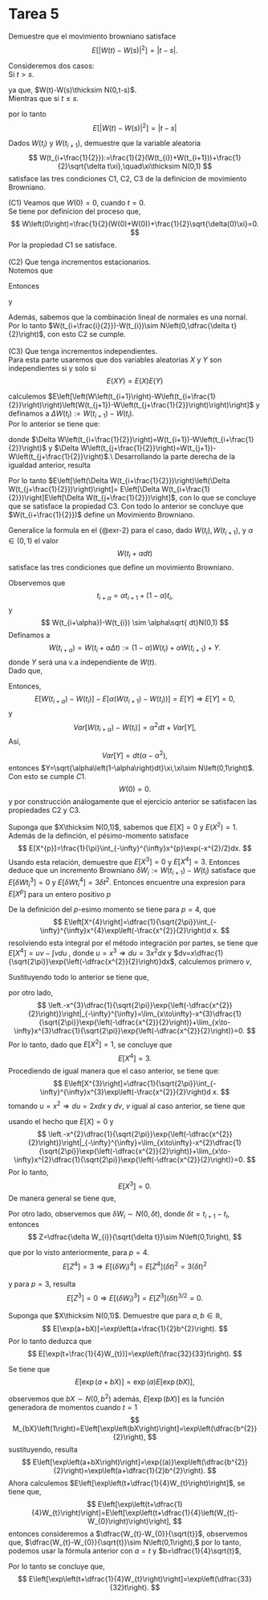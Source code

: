 # Tarea 5

::: {#exr-1}
Demuestre que el movimiento browniano satisface 
$$
E[|W(t)-W(s)|^{2}]=|t-s|.
$$

:::
::: {.proof}
Consideremos dos casos:\
Si $t>s$. 

\begin{align*}
E\left[\left|W\left(t\right)-W\left(s\right)\right|^{2}\right] & =E\left[\left(W\left(t\right)-W\left(s\right)\right)^{2}\right]\\
 & =t-s,
\end{align*}

ya que, $W(t)-W(s)\thicksim N(0,t-s)$.\
Mientras que si $t\leq s$. 

\begin{align*}
E\left[\left(W\left(t\right)-W\left(s\right)\right)^{2}\right] & =E\left[\left(W\left(s\right)-W\left(t\right)\right)^{2}\right]\\
 & =s-t,
\end{align*}


por lo tanto 
$$
E\left[\left|W\left(t\right)-W\left(s\right)\right|^{2}\right]=\left|t-s\right|
$$
:::

::: {#exr-2}
Dados $W(t_{i})$ y $W(t_{i+1})$, demuestre que la variable aleatoria 
$$
W(t_{i+\frac{1}{2}}):=\frac{1}{2}(W(t_{i})+W(t_{i+1}))+\frac{1}{2}\sqrt{\delta t\xi},\quad\xi\thicksim N(0,1)
$$
satisface las tres condiciones C1, C2, C3 de la definicion de movimiento Browniano.
:::
:::{.proof}
(C1) Veamos que $W\left(0\right)=0$, cuando $t=0$.\
Se tiene por definicion del proceso que,
$$
W\left(0\right)=\frac{1}{2}(W(0)+W(0))+\frac{1}{2}\sqrt{\delta(0)\xi}=0.
$$
Por la propiedad C1 se satisface.\
\
(C2) Que tenga incrementos estacionarios.\
Notemos que 

\begin{align*}
W(t_{i+\frac{1}{2}})-W(t_{i}) & = \dfrac{1}{2}\left[W\left(t_{i+1}\right)+W\left(t_{i}\right)\right]+\dfrac{1}{2}\sqrt{\delta t}\xi-\frac{1}{2}(W(t_{i})+W(t_{i}))\\
& = \dfrac{1}{2}\left[W\left(t_{i+1}\right)-W\left(t_{i}\right)\right]+\dfrac{1}{2}\sqrt{\delta t}\xi,
\end{align*}

Entonces

\begin{eqnarray*}
E\left[W(t_{i+\frac{1}{2}})-W(t_{i})\right] & = & E\left[\dfrac{1}{2}\left[W\left(t_{i+1}\right)-W\left(t_{i}\right)\right]+\dfrac{1}{2}\sqrt{\delta t}\xi\right]\\
& = & E\left[\dfrac{1}{2}\left[W\left(t_{i+1}\right)-W\left(t_{i}\right)\right]\right]+E\left[\dfrac{1}{2}\sqrt{\delta t}\xi\right]\\
& = & \dfrac{1}{2}E\left[W\left(t_{i+1}\right)-W\left(t_{i}\right)\right]+\dfrac{1}{2}\sqrt{\delta t}E\left[\xi\right]\\
& = & 0\quad\text{ya que, }E\left[\xi\right]=0\text{ y }E\left[W\left(t_{i+1}\right)-W\left(t_{i}\right)\right]=0.
\end{eqnarray*}

y

\begin{eqnarray}
Var\left[W(t_{i+\frac{1}{2}})-W(t_{i})\right]& = & Var\left[\dfrac{1}{2}\left[W\left(t_{i+1}\right)-W\left(t_{i}\right)\right]+\dfrac{1}{2}\sqrt{\delta t}\xi\right]\\
& = & Var\left[\dfrac{1}{2}\left[W\left(t_{i+1}\right)-W\left(t_{i}\right)\right]\right]+Var\left[\dfrac{1}{2}\sqrt{\delta t}\xi\right]\\
& = & \dfrac{1}{4}Var\left[W\left(t_{i+1}\right)-W\left(t_{i}\right)\right]+\dfrac{1}{4}\delta t Var\left[\xi\right]\\
& = & \dfrac{1}{4}\delta t+\dfrac{1}{4}\delta t\quad\text{ya que, }Var\left[\xi\right]=1\text{ y }Var\left[W\left(t_{i+1}\right)-W\left(t_{i}\right)\right]=\delta t\\
& = & \dfrac{1}{2}\delta t.
\end{eqnarray}


Además, sabemos que la combinación lineal de normales es una nornal.\
Por lo tanto $W(t_{i+\frac{i}{2}})-W(t_{i})\sim N\left(0,\dfrac{\delta t}{2}\right)$, con esto C2 se cumple.\
\
(C3) Que tenga incrementos independientes.\
Para esta parte usaremos que dos variables aleatorias $X$ y $Y$ son independientes si y solo si 
$$ 
E(XY)=E(X)E(Y)
$$

calculemos $E\left[\left(W\left(t_{i+1}\right)-W\left(t_{i+\frac{1}{2}}\right)\right)\left(W(t_{j+1})-W\left(t_{j+\frac{1}{2}}\right)\right)\right]$ y definamos a $\Delta W(t_{i}):=W(t_{i+1})-W(t_{i})$.\
Por lo anterior se tiene que:

\begin{eqnarray*}
    E\left[\left(\Delta W\left(t_{i+\frac{1}{2}}\right)\right)\left(\Delta W\left(t_{j+\frac{1}{2}}\right)\right)\right]& = & E\left[\left(\dfrac{1}{2}\Delta W\left(t_{i}\right)+\frac{1}{2}\sqrt{\delta t}\xi\right)\left(\dfrac{1}{2}\Delta W\left(t_{j}\right)+\frac{1}{2}\sqrt{\delta t}\xi\right)\right],
\end{eqnarray*}

donde $\Delta W\left(t_{i+\frac{1}{2}}\right)=W(t_{i+1})-W\left(t_{i+\frac{1}{2}}\right)$ y $\Delta W\left(t_{j+\frac{1}{2}}\right)=W(t_{j+1})-W\left(t_{j+\frac{1}{2}}\right)$.\\
Desarrollando la parte derecha de la igualdad anterior, resulta

\begin{eqnarray*}
E\left[\left(\Delta W(t_{i+\frac{1}{2}})\right)\left(\Delta W(t_{j+\frac{1}{2}})\right)\right]& = & E\left[\dfrac{1}{4}\Delta W(t_{i})\Delta W(t_{j})+\dfrac{1}{4}\Delta W(t_{i})\sqrt{\delta t}\xi\right.\\
& & \left.+\dfrac{1}{4}\Delta W(t_{j})\sqrt{\delta t}\xi+\left(\frac{1}{2}\sqrt{\delta t}\xi\right)^{2}\right]\\
\text{ya que, }\Delta W(t_{i}),\Delta W(t_{j})\text{ son independientes} & = & \dfrac{1}{4}E\left[\Delta W(t_{i})\right]E\left[\Delta W(t_{j})\right]+\dfrac{1}{4}E\left[\Delta W(t_{i})\right]\sqrt{\delta t}E\left[\xi\right]+\dfrac{1}{4}E\left[\Delta W(t_{j})\right]\sqrt{\delta t}E\left[\xi\right]+\dfrac{\delta t}{4}\left(E\left[\xi\right]\right)^{2}\\
  & = & E\left[\dfrac{1}{2}\Delta W(t_{i})\right]E\left[\dfrac{1}{2}\Delta W(t_{j})+\frac{1}{2}\sqrt{\delta t}\xi\right]+E\left[\dfrac{1}{2}\Delta W(t_{j})\right]\frac{1}{2}\sqrt{\delta t}E\left[\xi\right]+\dfrac{\delta t}{4}\left(E\left[\xi\right]\right)^{2}\\
  & = & E\left[\dfrac{1}{2}\Delta W(t_{i})\right]E\left[\Delta W(t_{j+\frac{1}{2}})\right]+E\left[\dfrac{1}{2}\Delta W(t_{j})\right]\frac{1}{2}\sqrt{\delta t}E\left[\xi\right]+\dfrac{\delta t}{4}\left(E\left[\xi\right]\right)^{2}\\
 & = & E\left[\dfrac{1}{2}\Delta W(t_{i})\right]E\left[\Delta W(t_{j+\frac{1}{2}})\right] +E\left[\dfrac{1}{2}\Delta W(t_{j})+\frac{1}{2}\sqrt{\delta t}\xi\right]\frac{1}{2}\sqrt{\delta t}E\left[\xi\right]\\
 & = & E\left[\dfrac{1}{2}\Delta W(t_{i})\right]E\left[\Delta W(t_{j+\frac{1}{2}})\right]+E\left[\Delta W(t_{j+\frac{1}{2}})\right]\frac{1}{2}\sqrt{\delta t}E\left[\xi\right]\\
 & = & E\left[\dfrac{1}{2}\Delta W(t_{i})+\frac{1}{2}\sqrt{\delta t}\xi\right]E\left[\Delta W(t_{j+\frac{1}{2}})\right]\\
 & = & E\left[\Delta W(t_{i+\frac{1}{2}})\right]E\left[\Delta W(t_{j+\frac{1}{2}})\right].
\end{eqnarray*}


Por lo tanto $E\left[\left(\Delta W(t_{i+\frac{1}{2}})\right)\left(\Delta W(t_{j+\frac{1}{2}})\right)\right]= E\left[\Delta W(t_{i+\frac{1}{2}})\right]E\left[\Delta W(t_{j+\frac{1}{2}})\right]$, con lo que se concluye que se satisface la propiedad C3.
Con todo lo anterior se concluye que $W(t_{i+\frac{1}{2}})$ define un Movimiento Browniano.
:::

::: {#exr-3}
Generalice la formula en el {@exr-2} para el caso, dado $W(t_{i}), W(t_{i+1})$, y $\alpha\in(0,1)$ el valor 
$$
W(t_{i}+\alpha dt)
$$
satisface las tres condiciones que define un movimiento Browniano.
:::
:::{.proof}
Observemos que 
$$
t_{i+\alpha}=\alpha t_{i+1}+(1-\alpha)t_{i},
$$ 
y
$$
W(t_{i+\alpha})-W(t_{i}) \sim \alpha\sqrt{ dt}N(0,1)
$$
Definamos a
$$
W(t_{i+\alpha})=W\left(t_{i}+\alpha\Delta t\right) :=\left(1-\alpha\right)W(t_{i})+\alpha W(t_{i+1})+Y.
$$
donde $Y$ será una v.a independiente de $W\left(t\right)$.\
Dado que,

\begin{align*}
W(t_{i+\alpha})-W(t_{i}) & =\left(1-\alpha\right)W(t_{i})+\alpha W(t_{i+1})+Y-W_{i}\\
 & =\alpha\left(W_{i+1}-W(t_{i})\right)+Y.
\end{align*}


Entonces, 
$$
E\left[W(t_{i+\alpha})-W(t_{i})\right]-E[\alpha\left(W(t_{i+1})-W(t_{i})\right)]=E\left[Y\right]\Longrightarrow E[Y]=0,
$$
y
$$
Var\left[W(t_{i+\alpha})-W(t_{i})\right]=\alpha^{2}d t+Var\left[Y\right],
$$
Así,
$$
Var\left[Y\right]=d t\left(\alpha-\alpha^{2}\right),
$$
entonces $Y=\sqrt{\alpha\left(1-\alpha\right)dt}\xi,\xi\sim N\left(0,1\right)$.\
Con esto se cumple $C1$.
$$
W\left(0\right)=0.
$$
y por construcción análogamente que el ejercicio anterior se satisfacen las propiedades C2 y C3.
:::


::: {#exr-4}
Suponga que $X\thicksim N(0,1)$, sabemos que $E[X]=0$ y $E(X^{2})=1$.\
Además de la definción, el pésimo-momento satisface 
$$
E[X^{p}]=\frac{1}{\pi}\int_{-\infty}^{\infty}x^{p}\exp(-x^{2}/2)dx.
$$
Usando esta relación, demuestre que $E[X^{3}]=0$ y $E[X^{4}]=3$. Entonces deduce que un incremento Browniano $\delta W_{i}:=W(t_{i+1})-W(t_{i})$ satisface que $E[\delta Wt_{i}^{3}]=0$ y $E[\delta Wt_{i}^{4}]=3\delta t^{2}$. Entonces encuentre una expresion para $E[X^{p}]$ para un entero positivo $p$ 
:::

:::{.proof}
De la definición del $p$-esimo momento se tiene para $p=4$, que
$$
E\left[X^{4}\right]=\dfrac{1}{\sqrt{2\pi}}\int_{-\infty}^{\infty}x^{4}\exp\left(-\frac{x^{2}}{2}\right)d x.
$$
resolviendo esta integral por el método integración por partes, se tiene que $E\left[X^{4}\right]=uv-\int vdu$ , donde $u=x^{3}\Longrightarrow du=3x^{2}dx$ y $dv=x\dfrac{1}{\sqrt{2\pi}}\exp{\left(-\dfrac{x^{2}}{2}\right)}dx$, calculemos primero $v$,

\begin{eqnarray*}
v & = & \int x\dfrac{1}{\sqrt{2\pi}}\exp{\left(-\dfrac{x^{2}}{2}\right)}dx\\
& = & \dfrac{1}{\sqrt{2\pi}}\int x\exp{\left(-\dfrac{x^{2}}{2}\right)}dx\quad\text{ sea } y=-\dfrac{x^{2}}{2}\Longrightarrow dy=-xdx\\
& = & -\dfrac{1}{\sqrt{2\pi}}\int \exp{\left(y\right)}dy\\
& = & -\dfrac{1}{\sqrt{2\pi}} \exp{\left(y\right)}\\
& = &  -\dfrac{1}{\sqrt{2\pi}}\exp{\left(-\dfrac{x^{2}}{2}\right)}.
\end{eqnarray*}

Sustituyendo todo lo anterior se tiene que,

\begin{eqnarray*}
    E\left[X^{4}\right] & = & \left.-x^{3}\dfrac{1}{\sqrt{2\pi}}\exp{\left(-\dfrac{x^{2}}{2}\right)}\right|_{-\infty}^{\infty}-\int_{-\infty}^{\infty} -\dfrac{1}{\sqrt{2\pi}}\exp{\left(-\dfrac{x^{2}}{2}\right)}3x^{2}dx\\
     & = & \left.-x^{3}\dfrac{1}{\sqrt{2\pi}}\exp{\left(-\dfrac{x^{2}}{2}\right)}\right|_{-\infty}^{\infty}+3\dfrac{1}{\sqrt{2\pi}}\int_{-\infty}^{\infty} x^{2}\exp{\left(-\dfrac{x^{2}}{2}\right)}dx\\
     & = & \left.-x^{3}\dfrac{1}{\sqrt{2\pi}}\exp{\left(-\dfrac{x^{2}}{2}\right)}\right|_{-\infty}^{\infty}+3E[X^{2}],
\end{eqnarray*}

por otro lado,
$$
\left.-x^{3}\dfrac{1}{\sqrt{2\pi}}\exp{\left(-\dfrac{x^{2}}{2}\right)}\right|_{-\infty}^{\infty}=\lim_{x\to\infty}-x^{3}\dfrac{1}{\sqrt{2\pi}}\exp{\left(-\dfrac{x^{2}}{2}\right)}+\lim_{x\to-\infty}x^{3}\dfrac{1}{\sqrt{2\pi}}\exp{\left(-\dfrac{x^{2}}{2}\right)}=0.
$$
Por lo tanto, dado que $E[X^{2}]=1$, se concluye que
$$ 
E\left[X^{4}\right]=3.
$$
Procediendo de igual manera que el caso anterior, se tiene que:
$$
E\left[X^{3}\right]=\dfrac{1}{\sqrt{2\pi}}\int_{-\infty}^{\infty}x^{3}\exp\left(-\frac{x^{2}}{2}\right)d x.
$$
tomando $u=x^{2}\Longrightarrow du=2xdx$ y $dv$, $v$ igual al caso anterior, se tiene que

\begin{eqnarray*}
    E\left[X^{3}\right] & = & \left.-x^{2}\dfrac{1}{\sqrt{2\pi}}\exp{\left(-\dfrac{x^{2}}{2}\right)}\right|_{-\infty}^{\infty}-\int_{-\infty}^{\infty} -2x\dfrac{1}{\sqrt{2\pi}}\exp{\left(-\dfrac{x^{2}}{2}\right)}dx\\
     & = & \left.-x^{2}\dfrac{1}{\sqrt{2\pi}}\exp{\left(-\dfrac{x^{2}}{2}\right)}\right|_{-\infty}^{\infty}+2E[X]\\
     & = & 0,
\end{eqnarray*}

usando el hecho que $E[X]=0$ y
$$
\left.-x^{2}\dfrac{1}{\sqrt{2\pi}}\exp{\left(-\dfrac{x^{2}}{2}\right)}\right|_{-\infty}^{\infty}=\lim_{x\to\infty}-x^{2}\dfrac{1}{\sqrt{2\pi}}\exp{\left(-\dfrac{x^{2}}{2}\right)}+\lim_{x\to-\infty}x^{2}\dfrac{1}{\sqrt{2\pi}}\exp{\left(-\dfrac{x^{2}}{2}\right)}=0.
$$
Por lo tanto,
$$
 E\left[X^{3}\right]=0.
 $$
De manera general se tiene que,

\begin{eqnarray*}
    E\left[X^{p}\right] & = & \left.-x^{p-1}\dfrac{1}{\sqrt{2\pi}}\exp{\left(-\dfrac{x^{2}}{2}\right)}\right|_{-\infty}^{\infty}-\int_{-\infty}^{\infty} -(p-1)x^{p-2}\dfrac{1}{\sqrt{2\pi}}\exp{\left(-\dfrac{x^{2}}{2}\right)}dx\\
     & = & 0+(p-1)E[X^{p-2}]\\
     & = & (p-1)E[X^{p-2}].
\end{eqnarray*}


Por otro lado, observemos que $\delta W_{i}\sim N\left(0,\delta t\right)$, donde $\delta t=t_{i+1}-t_{i}$, entonces
$$
Z=\dfrac{\delta W_{i}}{\sqrt{\delta t}}\sim N\left(0,1\right),
$$

que por lo visto anteriormente, para $p=4$. 
$$
E\left[Z^{4}\right]=3\Longrightarrow E[(\delta W_{i})^{4}]=E[Z^{4}](\delta t )^{2}=3(\delta t )^{2}
$$

y para $p=3$, resulta
$$
E[Z^{3}]=0\Longrightarrow E[(\delta W_{i})^{3}]=E[Z^{3}](\delta t )^{3/2}=0.
$$
:::

::: {#exr-5}

Suponga que $X\thicksim N(0,1)$. Demuestre que para $a, b\in\mathbb{R}$,
$$
E[\exp(a+bX)]=\exp\left(a+\frac{1}{2}b^{2}\right).
$$
Por lo tanto deduzca que
$$
E[\exp(t+\frac{1}{4}W_{t})]=\exp\left(\frac{32}{33}t\right).
$$
:::

:::{.proof}
Se tiene que
$$
E\left[\exp\left(a+bX\right)\right]=\exp{(a)}E\left[\exp\left(bX\right)\right],
$$

observemos que $bX\sim N\left(0,b^{2}\right)$ además, $E\left[\exp\left(bX\right)\right]$ es la función
generadora de momentos cuando $t=1$ 
$$
M_{bX}\left(1\right)=E\left[\exp\left(bX\right)\right]=\exp\left(\dfrac{b^{2}}{2}\right),
$$
sustituyendo, resulta
$$
E\left[\exp\left(a+bX\right)\right]=\exp{(a)}\exp\left(\dfrac{b^{2}}{2}\right)=\exp\left(a+\dfrac{1}{2}b^{2}\right).
$$
Ahora calculemos $E\left[\exp\left(t+\dfrac{1}{4}W_{t}\right)\right]$, se tiene que,
$$
E\left[\exp\left(t+\dfrac{1}{4}W_{t}\right)\right]=E\left[\exp\left(t+\dfrac{1}{4}\left(W_{t}-W_{0}\right)\right)\right],
$$
entonces consideremos a $\dfrac{W_{t}-W_{0}}{\sqrt{t}}$, observemos que, $\dfrac{W_{t}-W_{0}}{\sqrt{t}}\sim N\left(0,1\right),$ por lo tanto, podemos usar
la fórmula anterior con $a=t$ y $b=\dfrac{1}{4}\sqrt{t}$,

\begin{align*}
E\left[\exp\left(t+\dfrac{1}{4}\left(W_{t}-W_{0}\right)\right)\right] & = E\left[\exp\left(t+\dfrac{1}{4}\sqrt{t}\left(\dfrac{W_{t}-W_{0}}{\sqrt{t}}\right)\right)\right]\\
& =\exp\left(t+\dfrac{1}{2}\left(\dfrac{1}{16}t\right)\right)\\
 & =\exp\left(t+\dfrac{1}{32}t\right)\\
 & =\exp\left(\dfrac{33}{32}t\right).
\end{align*}

Por lo tanto se concluye que,
$$
E\left[\exp\left(t+\dfrac{1}{4}W_{t}\right)\right]=\exp\left(\dfrac{33}{32}t\right).
$$
:::